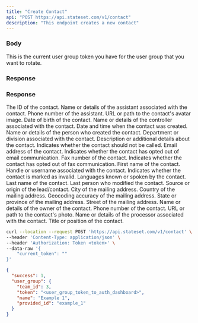 ```yaml
---
title: "Create Contact"
api: "POST https://api.stateset.com/v1/contact"
description: "This endpoint creates a new contact"
---
```


### Body

<ParamField body="current_token" type="string">
  This is the current user group token you have for the user group that you want
  to rotate.
</ParamField>

### Response

### Response

<ResponseField name="id" type="text">
  The ID of the contact.
</ResponseField>

<ResponseField name="assistant" type="text">
  Name or details of the assistant associated with the contact.
</ResponseField>

<ResponseField name="assistant_phone" type="text">
  Phone number of the assistant.
</ResponseField>

<ResponseField name="avatar" type="text">
  URL or path to the contact's avatar image.
</ResponseField>

<ResponseField name="birthdate" type="text">
  Date of birth of the contact.
</ResponseField>

<ResponseField name="controller" type="text">
  Name or details of the controller associated with the contact.
</ResponseField>

<ResponseField name="created_at" type="datetime">
  Date and time when the contact was created.
</ResponseField>

<ResponseField name="created_by" type="text">
  Name or details of the person who created the contact.
</ResponseField>

<ResponseField name="department" type="text">
  Department or division associated with the contact.
</ResponseField>

<ResponseField name="description" type="text">
  Description or additional details about the contact.
</ResponseField>

<ResponseField name="do_not_call" type="boolean">
  Indicates whether the contact should not be called.
</ResponseField>

<ResponseField name="email" type="text">
  Email address of the contact.
</ResponseField>

<ResponseField name="email_opt_out" type="boolean">
  Indicates whether the contact has opted out of email communication.
</ResponseField>

<ResponseField name="fax" type="text">
  Fax number of the contact.
</ResponseField>

<ResponseField name="fax_opt_out" type="boolean">
  Indicates whether the contact has opted out of fax communication.
</ResponseField>

<ResponseField name="firstName" type="text">
  First name of the contact.
</ResponseField>

<ResponseField name="handle" type="text">
  Handle or username associated with the contact.
</ResponseField>

<ResponseField name="invalid_contact" type="boolean">
  Indicates whether the contact is marked as invalid.
</ResponseField>

<ResponseField name="languages" type="text">
  Languages known or spoken by the contact.
</ResponseField>

<ResponseField name="lastName" type="text">
  Last name of the contact.
</ResponseField>

<ResponseField name="last_modified_by" type="text">
  Last person who modified the contact.
</ResponseField>

<ResponseField name="leadSource" type="text">
  Source or origin of the lead/contact.
</ResponseField>

<ResponseField name="mailingCity" type="text">
  City of the mailing address.
</ResponseField>

<ResponseField name="mailingCountry" type="text">
  Country of the mailing address.
</ResponseField>

<ResponseField name="mailingGeocodeAccuracy" type="text">
  Geocoding accuracy of the mailing address.
</ResponseField>

<ResponseField name="mailingState" type="text">
  State or province of the mailing address.
</ResponseField>

<ResponseField name="mailingStreet" type="text">
  Street of the mailing address.
</ResponseField>

<ResponseField name="owner" type="text">
  Name or details of the owner of the contact.
</ResponseField>

<ResponseField name="phone" type="text">
  Phone number of the contact.
</ResponseField>

<ResponseField name="photoUrl" type="text">
  URL or path to the contact's photo.
</ResponseField>

<ResponseField name="processor" type="text">
  Name or details of the processor associated with the contact.
</ResponseField>

<ResponseField name="title" type="text">
  Title or position of the contact.
</ResponseField>

<RequestExample>

```bash cURL
curl --location --request POST 'https://api.stateset.com/v1/contact' \
--header 'Content-Type: application/json' \
--header 'Authorization: Token <token>' \
--data-raw '{
    "current_token": ""
}'
```

</RequestExample>

<ResponseExample>

```json Response
{
  "success": 1,
  "user_group": {
    "team_id": 3,
    "token": "<user_group_token_to_auth_dashboard>",
    "name": "Example 1",
    "provided_id": "example_1"
  }
}
```

</ResponseExample>
